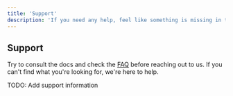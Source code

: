 ```yaml
---
title: 'Support'
description: 'If you need any help, feel like something is missing in the docs, or have a feature request, we are here to help.'
---
```


## Support
Try to consult the docs and check the [FAQ](faq) before reaching out to us. If you can't find what you're looking for, we're here to help.


TODO: Add support information 